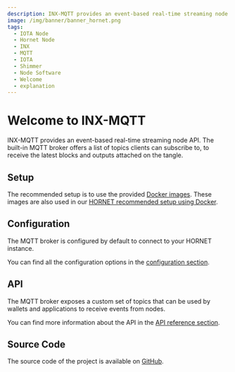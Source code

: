 ```yaml
---
description: INX-MQTT provides an event-based real-time streaming node API.
image: /img/banner/banner_hornet.png
tags:
  - IOTA Node
  - Hornet Node
  - INX
  - MQTT
  - IOTA
  - Shimmer
  - Node Software
  - Welcome
  - explanation
---
```


# Welcome to INX-MQTT

INX-MQTT provides an event-based real-time streaming node API.
The built-in MQTT broker offers a list of topics clients can subscribe to, to receive the latest blocks and outputs attached on the tangle.

## Setup

The recommended setup is to use the provided [Docker images](https://hub.docker.com/r/iotaledger/inx-mqtt).
These images are also used in our [HORNET recommended setup using Docker](http://wiki.iota.org/hornet/develop/how_tos/using_docker).

## Configuration

The MQTT broker is configured by default to connect to your HORNET instance.

You can find all the configuration options in the [configuration section](configuration.md).

## API

The MQTT broker exposes a custom set of topics that can be used by wallets and applications to receive events from nodes.

You can find more information about the API in the [API reference section](api_reference.md).

## Source Code

The source code of the project is available on [GitHub](https://github.com/iotaledger/inx-mqtt).
